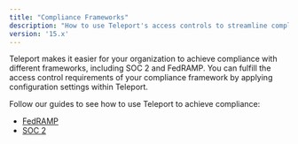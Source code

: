 ```yaml
---
title: "Compliance Frameworks"
description: "How to use Teleport's access controls to streamline compliance without sacrificing productivity."
version: '15.x'
---
```


Teleport makes it easier for your organization to achieve compliance with
different frameworks, including SOC 2 and FedRAMP. You can fulfill the access
control requirements of your compliance framework by applying configuration
settings within Teleport.

Follow our guides to see how to use Teleport to achieve compliance:

- [FedRAMP](/docs/access-controls/compliance-frameworks/fedramp)
- [SOC 2](/docs/access-controls/compliance-frameworks/soc2)

